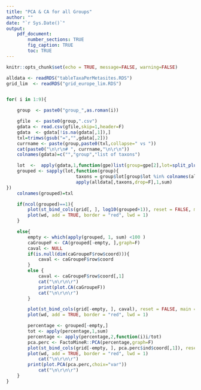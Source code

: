 ```yaml
---
title: "PCA & CA for all Groups"
author: ""
date: "`r Sys.Date()`"
output: 
    pdf_document:
        number_sections: TRUE
        fig_caption: TRUE
        toc: TRUE                   
---
```


```r
knitr::opts_chunk$set(echo = TRUE, message=FALSE, warning=FALSE)
```

```r
alldata <- readRDS("tableTaxaPerMetasites.RDS")
grid_lim  <- readRDS("grid_europe_lim.RDS")


for( i in 1:9){

    group  <- paste0("group_",as.roman(i))

    gfile  <- paste0(group,".csv")
    gdata <- read.csv(gfile,skip=1,header=F)
    gdata  <- gdata[!is.na(gdata[,1]),]
    txl=trimws(gsub("=","",gdata[,2]))
    currname <- paste(group,paste0(txl,collapse=" vs "))
    cat(paste0("\n\r\n# ", currname,"\n\r\n"))
    colnames(gdata)=c("","group","list of taxons")

    lot  <-  apply(gdata,1,function(gpe)list(group=gpe[2],lot=split_plus(gpe[3])))
    grouped <- sapply(lot,function(group){
                          taxons = group$lot[group$lot %in% colnames(alldata)]
                          apply(alldata[,taxons,drop=F],1,sum)
})
    colnames(grouped)=txl

    if(ncol(grouped)==1){
        plot(st_bind_cols(grid[, ], log10(grouped+1)), reset = FALSE, main = paste("distribution of ", currname))
        plot(wd, add = TRUE, border = "red", lwd = 1)
    }

    else{
        empty <- which(apply(grouped, 1, sum) <100 )
        caGroupeF <- CA(grouped[-empty, ],graph=F)
        caval <- NULL
        if(is.null(dim(caGroupeF$row$coord))){
            caval <- caGroupeF$row$coord
        }
        else {
            caval <- caGroupeF$row$coord[,1]
            cat("\n\r\n\r")
            print(plot.CA(caGroupeF))
            cat("\n\r\n\r")
        }

        plot(st_bind_cols(grid[-empty, ], caval), reset = FALSE, main = paste("dim 1 of CA using raw number for", currname))
        plot(wd, add = TRUE, border = "red", lwd = 1)

        percentage <- grouped[-empty,]
        tot <- apply(percentage,1,sum)
        percentage <- apply(percentage,2,function(i)i/tot)
        pca.perc <- FactoMineR::PCA(percentage,graph=F)
        plot(st_bind_cols(grid[-empty, ], pca.perc$ind$coord[,1]), reset = FALSE, main = paste0("dim 1 of PCA using % for", currname))
        plot(wd, add = TRUE, border = "red", lwd = 1)
            cat("\n\r\n\r")
        print(plot.PCA(pca.perc,choix="var"))
            cat("\n\r\n\r")
    }
}
```

